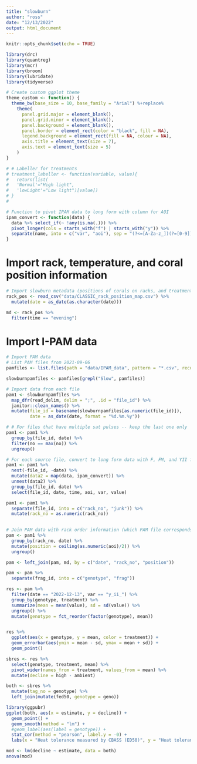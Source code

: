 ```yaml
---
title: "slowburn"
author: "ross"
date: "12/13/2022"
output: html_document
---
```


```r
knitr::opts_chunk$set(echo = TRUE)
```

```r
library(drc)
library(quantreg)
library(mcr)
library(broom)
library(lubridate)
library(tidyverse)

# Create custom ggplot theme
theme_custom <- function() {
  theme_bw(base_size = 10, base_family = "Arial") %+replace%
    theme(
      panel.grid.major = element_blank(), 
      panel.grid.minor = element_blank(), 
      panel.background = element_blank(),
      panel.border = element_rect(color = "black", fill = NA),
      legend.background = element_rect(fill = NA, colour = NA),
      axis.title = element_text(size = 7),
      axis.text = element_text(size = 5)
    )
}

# # Labeller for treatments
# treatment_labeller <- function(variable, value){
#   return(list(
#   'Normal'="High light",
#   'lowLight'="Low light")[value])
# }
# 

# Function to pivot IPAM data to long form with column for AOI
ipam_convert <- function(data) {
  data %>% select_if(~ !any(is.na(.))) %>%
  pivot_longer(cols = starts_with("f") | starts_with("y")) %>%
  separate(name, into = c("var", "aoi"), sep = "(?<=[A-Za-z_])(?=[0-9])")
}
```

# Import rack, temperature, and coral position information
```r
# Import slowburn metadata (positions of corals on racks, and treatments)
rack_pos <- read_csv("data/CLASSIC_rack_position_map.csv") %>%
  mutate(date = as_date(as.character(date)))

md <- rack_pos %>%
  filter(time == "evening")
```

# Import I-PAM data
```r
# Import PAM data
# List PAM files from 2021-09-06
pamfiles <- list.files(path = "data/IPAM_data", pattern = "*.csv", recursive = TRUE, full.names = TRUE)

slowburnpamfiles <- pamfiles[grepl("Slow", pamfiles)]

# Import data from each file
pam1 <- slowburnpamfiles %>%
  map_dfr(read_delim, delim = ";", .id = "file_id") %>%
  janitor::clean_names() %>%
  mutate(file_id = basename(slowburnpamfiles[as.numeric(file_id)]),
         date = as_date(date, format = "%d.%m.%y"))

# # For files that have multiple sat pulses -- keep the last one only
pam1 <- pam1 %>%
  group_by(file_id, date) %>%
  filter(no == max(no)) %>%
  ungroup()

# For each source file, convert to long form data with F, FM, and YII for each AOI
pam1 <- pam1 %>%
  nest(-file_id, -date) %>%
  mutate(data2 = map(data, ipam_convert)) %>%
  unnest(data2) %>%
  group_by(file_id, date) %>%
  select(file_id, date, time, aoi, var, value)

pam1 <- pam1 %>%
  separate(file_id, into = c("rack_no", "junk")) %>%
  mutate(rack_no = as.numeric(rack_no))
  

# Join PAM data with rack order information (which PAM file corresponds to which rack of corals)
pam <- pam1 %>%
  group_by(rack_no, date) %>%
  mutate(position = ceiling(as.numeric(aoi)/2)) %>%
  ungroup()

pam <- left_join(pam, md, by = c("date", "rack_no", "position"))
```


```r
pam <- pam %>%
  separate(frag_id, into = c("genotype", "frag"))

res <- pam %>%
  filter(date == "2022-12-13", var == "y_ii_") %>%
  group_by(genotype, treatment) %>%
  summarize(mean = mean(value), sd = sd(value)) %>%
  ungroup() %>%
  mutate(genotype = fct_reorder(factor(genotype), mean))


res %>%
  ggplot(aes(x = genotype, y = mean, color = treatment)) +
  geom_errorbar(aes(ymin = mean - sd, ymax = mean + sd)) +
  geom_point()

sbres <- res %>% 
  select(genotype, treatment, mean) %>%
  pivot_wider(names_from = treatment, values_from = mean) %>%
  mutate(decline = high - ambient)
```


```r
both <- sbres %>%
  mutate(tag_no = genotype) %>%
  left_join(mutate(fed50, genotype = geno))

library(ggpubr)
ggplot(both, aes(x = estimate, y = decline)) +
  geom_point() +
  geom_smooth(method = "lm") +
  #geom_label(aes(label = genotype)) +
  stat_cor(method = "pearson", label.y = -0) + 
  labs(x = "Heat tolerance measured by CBASS (ED50)", y = "Heat tolerance measured in\nclassic bleaching experiment (Drop in Fv/Fm)")

mod <- lm(decline ~ estimate, data = both)
anova(mod)

```


